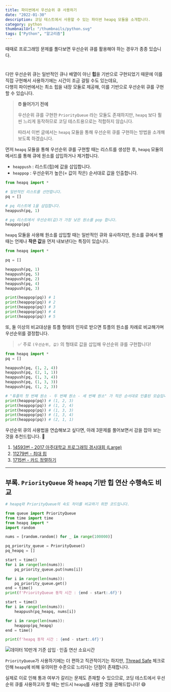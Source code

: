 ```yaml
---
title: 파이썬에서 우선순위 큐 사용하기
date: "2022-01-30"
description: 코딩 테스트에서 사용할 수 있는 파이썬 heapq 모듈을 소개합니다.
category: python
thumbnailUrl: "/thumbnails/python.svg"
tags: ["Python", "알고리즘"]
---
```


때때로 프로그래밍 문제를 풀다보면 우선순위 큐를 활용해야 하는 경우가 종종 있습니다.

#

다만 우선순위 큐는 일반적인 큐나 배열이 아닌 **힙**을 기반으로 구현되었기 때문에 이를 직접 구현해서 사용하기에는 시간이 조금 걸릴 수도 있는데요,  
다행히 파이썬에서는 최소 힙을 내장 모듈로 제공해, 이를 기반으로 우선순위 큐를 구현할 수 있습니다.

> **⏰ 들어가기 전에**
>
> 우선순위 큐를 구현한 `PriorityQueue` 라는 모듈도 존재하지만, `heapq` 보다 훨씬 느리게 동작하므로 코딩 테스트용으로는 적합하지 않습니다.
>
> 따라서 이번 글에서는 `heapq` 모듈을 통해 우선순위 큐를 구현하는 방법을 소개해보도록 하겠습니다.

먼저 `heapq` 모듈을 통해 우선순위 큐를 구현할 때는 리스트를 생성한 후, `heapq` 모듈의 메서드를 통해 큐에 원소를 삽입하거나 제거합니다.

- `heappush` : 리스트(힙)에 값을 삽입합니다.
- `heappop` : 우선순위가 높은(= 값이 작은) 순서대로 값을 인출합니다.

```python
from heapq import *

# 일반적인 리스트를 선언합니다.
pq = []

# pq 리스트에 1을 삽입합니다.
heappush(pq, 1)

# pq 리스트에서 우선순위(값)가 가장 낮은 원소를 pop 합니다.
heappop(pq)
```

`heapq` 모듈을 사용해 원소를 삽입할 때는 일반적인 큐와 유사하지만, 원소를 큐에서 뺄 때는 언제나 **작은 값**을 먼저 내보낸다는 특징이 있습니다.

```python
from heapq import *

pq = []

heappush(pq, 1)
heappush(pq, 5)
heappush(pq, 2)
heappush(pq, 4)
heappush(pq, 3)

print(heappop(pq)) # 1
print(heappop(pq)) # 2
print(heappop(pq)) # 3
print(heappop(pq)) # 4
print(heappop(pq)) # 5
```

또, 둘 이상의 비교대상을 튜플 형태의 인자로 받으면 튜플의 원소를 차례로 비교해가며 우선순위를 결정합니다.

> ✅ 주로 `(우선순위, 값)` 의 형태로 값을 삽입해 우선순위 큐를 구현합니다!

```python
from heapq import *
pq = []

heappush(pq, (1, 2, 4))
heappush(pq, (2, 1, 1))
heappush(pq, (1, 3, 4))
heappush(pq, (1, 3, 3))
heappush(pq, (1, 2, 3))

# "튜플의 첫 번째 원소 - 두 번째 원소 - 세 번째 원소" 가 작은 순서대로 인출된 모습입니다.
print(heappop(pq)) # (1, 2, 3)
print(heappop(pq)) # (1, 2, 4)
print(heappop(pq)) # (1, 3, 3)
print(heappop(pq)) # (1, 3, 4)
print(heappop(pq)) # (2, 1, 1)
```

우선순위 큐의 사용법을 연습해보고 싶다면, 아래 3문제를 풀어보면서 감을 잡아 보는 것을 추천드립니다. 🙂

1.  [14593번 - 2017 아주대학교 프로그래밍 경시대회 (Large)](https://www.acmicpc.net/problem/14593)
2.  [11279번 - 최대 힙](https://www.acmicpc.net/problem/11279)
3.  [1715번 - 카드 정렬하기](https://www.acmicpc.net/problem/1715)

---

## 부록. `PriorityQueue` 와 `heapq` 기반 힙 연산 수행속도 비교

```python
# heapq와 PriorityQueue의 속도 차이를 비교하기 위한 코드입니다.

from queue import PriorityQueue
from time import time
from heapq import *
import random

nums = [random.random() for _ in range(100000)]

pq_priority_queue = PriorityQueue()
pq_heapq = []

start = time()
for i in range(len(nums)):
    pq_priority_queue.put(nums[i])

for i in range(len(nums)):
    pq_priority_queue.get()
end = time()
print(f'PriorityQueue 동작 시간 : {end - start:.6f}')

start = time()
for i in range(len(nums)):
    heappush(pq_heapq, nums[i])

for i in range(len(nums)):
    heappop(pq_heapq)
end = time()

print(f'heapq 동작 시간 : {end - start:.6f}')
```

![데이터 10만개 기준 삽입 · 인출 연산 소요시간](/posts/파이썬에서-우선순위-큐-사용하기/0.png "600px")

`PriorityQueue`가 사용하기에는 더 편하고 직관적이기는 하지만, [Thread Safe](https://sisyphus.gitbook.io/project/python-notes/heapq-vs.-q.priorityqueue) 체크로 인해 `heapq`에 비해 유의미한 수준으로 느리다는 단점이 존재합니다.

실제로 이로 인해 통과 여부가 갈리는 문제도 존재할 수 있으므로, 코딩 테스트에서 우선순위 큐를 사용하고자 할 때는 반드시 `heapq`를 사용할 것을 권해드립니다! 😄
